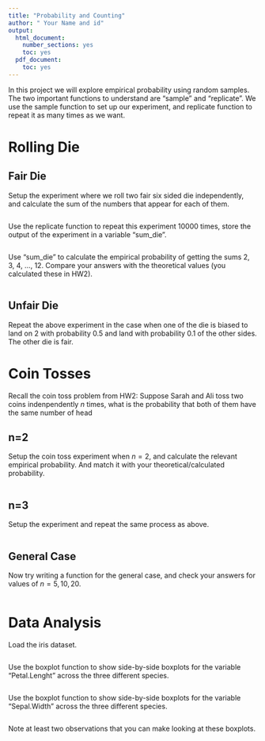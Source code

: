 ```yaml
---
title: "Probability and Counting"
author: " Your Name and id"
output:
  html_document:
    number_sections: yes    
    toc: yes
  pdf_document:
    toc: yes
---
```

In this project we will explore empirical probability using random samples. The two important functions to understand are "sample" and "replicate".
We use the sample function to set up our experiment, and replicate function to repeat it as many times as we want.

# Rolling Die
## Fair Die
Setup the experiment where we roll two fair six sided die independently, and calculate the sum of the numbers that appear for each of them. 
```r

```
Use the replicate function to repeat this experiment 10000 times, store the output of the experiment in a variable "sum_die". 
```r

```
Use "sum_die" to calculate the empirical probability of getting the sums 2, 3, 4, ..., 12. Compare your answers with the theoretical values (you calculated these in HW2).

```r

```

## Unfair Die
Repeat the above experiment in the case when one of the die is biased to land on 2 with probability 0.5 and land with probability 0.1 of the other sides. The other die is fair. 

# Coin Tosses
Recall the coin toss problem from HW2: Suppose Sarah and Ali toss two coins indenpendently $n$ times, what is the probability that both of them have the same number of head

## n=2
Setup the coin toss experiment when $n=2$, and calculate the relevant empirical probability. And match it with your theoretical/calculated probability. 
```r

```

## n=3
Setup the experiment and repeat the same process as above. 
```r

```

## General Case
Now try writing a function for the general case, and check your answers for values of $n=5, 10, 20$.
```r

```

# Data Analysis
Load the iris dataset. 
```r

```
Use the boxplot function to show side-by-side boxplots for the variable "Petal.Lenght" across the three different species. 

```r

```

Use the boxplot function to show side-by-side boxplots for the variable "Sepal.Width" across the three different species. 
```r

```

Note at least two observations that you can make looking at these boxplots. 
